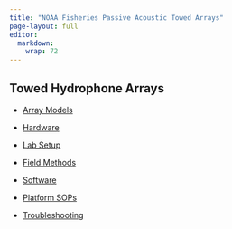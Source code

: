 ```yaml
---
title: "NOAA Fisheries Passive Acoustic Towed Arrays"
page-layout: full
editor: 
  markdown: 
    wrap: 72
---
```


## Towed Hydrophone Arrays

-   [Array Models](content/arrayModel.qmd)

-   [Hardware](content/Hardware.qmd)

-   [Lab Setup](content/lab.qmd)

-   [Field Methods](content/FieldMethods.qmd)

-   [Software](content/Software.qmd)

-   [Platform SOPs](content/sop.qmd)

-   [Troubleshooting](content/troubleshoot.qmd)
